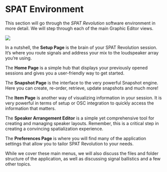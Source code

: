 # SPAT Environment

This section will go through the _SPAT Revolution_ software environment in more detail. We will step through each of the main Graphic Editor views.

![](https://flux-shared.s3.amazonaws.com/doc_images/SpatR/Education/Environment.png)

In a nutshell, the **Setup Page** is the brain of your SPAT Revolution session. It's where you route signals and address your mix to the loudspeaker array you're using.

The **Home Page** is a simple hub that displays your previously opened sessions and gives you a user-friendly way to get started.

The **Snapshot Page** is the interface to the very powerful Snapshot engine. Here you can create, re-order, retrieve, update snapshots and much more!

The **Item Page** is another way of visualizing information in your session. It is very powerful in terms of setup or OSC integration to quickly access the information that matters.

The **Speaker Arrangement Editor** is a simple yet comprehensive tool for creating and managing speaker layouts. Remember, this is a critical step in creating a convincing spatialization experience.

The **Preferences Page** is where you will find many of the application settings that allow you to tailor SPAT Revolution to your needs.

While we cover these main menus, we will also discuss the files and folder structure of the application, as well as discussing signal ballistics and a few other topics.

<!-- 
**Rendering to Speakers**

In order for the virtual scene to translate correctly as an immersive sound experience in a speaker format, SPAT needs to have an accurate model of a _multichannel speaker arrangement_ which will be used to map the multichannel information to the destination speakers and render the sound field correctly in a real space.
To this end, you will find a large library of standard and specialized speaker arrangements already built into SPAT which can be used in various places throughout the **Environment Setup**.

Speaker configurations can be used to fit the format of a virtual room to match the actual speaker system being used to diffuse the mix in a real room.
Channel-based speaker configurations can also be used to transcode the format of a virtual source into a virtual room.
More about this later.

The golden rule when working with multichannel-based audio is that you must be sure to choose _exactly_ the right formats, speaker arrangements and channel routing throughout; otherwise the virtual space will not map correctly into a physical space.

**Virtual and Real Diffusion**

Successful diffusion of a sound field in space relies on every loudspeaker being assigned correctly to each software-rendered output channel.

A diffusion system could range from a simple pair of headphones to an 18 (**Essential**) or unlimited (**Ultimate**) speakers array and anything in between.
In some of the more virtualized workflows of _SPAT Revolution_, you may even be thinking about diffusion in a virtual space on configurations of virtual speaker arrangements and channel-based formats.
The same rule for successful diffusion applies here—the diffusion in the virtual room will be compromised and sound off if the channel assignments to the virtual systems are incorrect.

![](https://flux-shared.s3.amazonaws.com/doc_images/SpatR/Room/3DViewMultichannelSources.png)

In the above illustration, a virtual 5.1 and a virtual Cube arrangement exist together in a High Order Ambisonic Room, which may eventually be rendered to some other channel-based end format. -->
